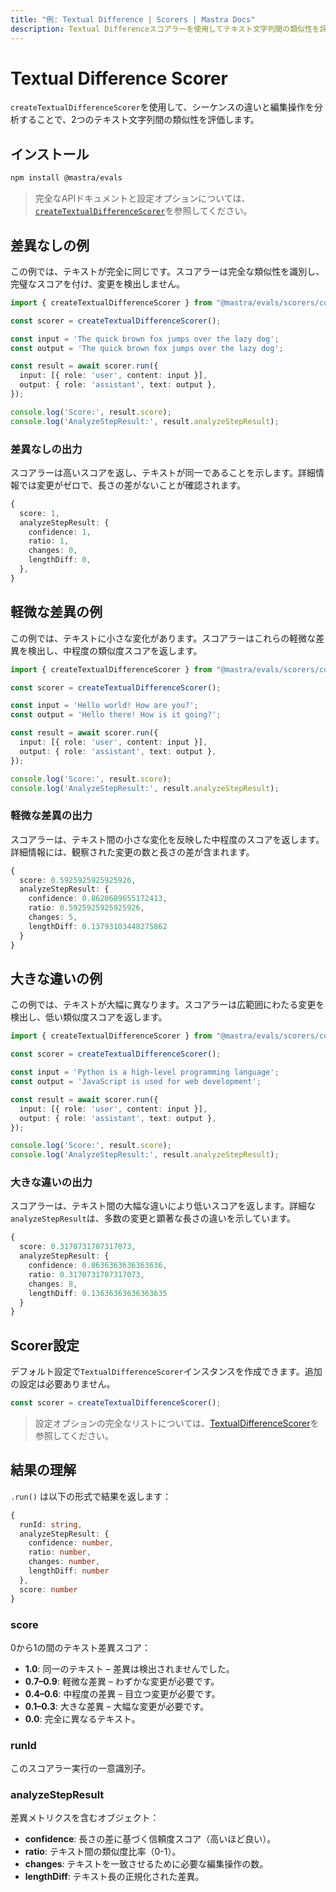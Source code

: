 ```yaml
---
title: "例: Textual Difference | Scorers | Mastra Docs"
description: Textual Differenceスコアラーを使用してテキスト文字列間の類似性を評価する例。シーケンスの違いと変更を分析します。
---
```





# Textual Difference Scorer

`createTextualDifferenceScorer`を使用して、シーケンスの違いと編集操作を分析することで、2つのテキスト文字列間の類似性を評価します。



## インストール

```bash copy
npm install @mastra/evals
```

> 完全なAPIドキュメントと設定オプションについては、[`createTextualDifferenceScorer`](/reference/scorers/textual-difference)を参照してください。



## 差異なしの例

この例では、テキストが完全に同じです。スコアラーは完全な類似性を識別し、完璧なスコアを付け、変更を検出しません。

```typescript filename="src/example-no-differences.ts" showLineNumbers copy
import { createTextualDifferenceScorer } from "@mastra/evals/scorers/code";

const scorer = createTextualDifferenceScorer();

const input = 'The quick brown fox jumps over the lazy dog';
const output = 'The quick brown fox jumps over the lazy dog';

const result = await scorer.run({
  input: [{ role: 'user', content: input }],
  output: { role: 'assistant', text: output },
});

console.log('Score:', result.score);
console.log('AnalyzeStepResult:', result.analyzeStepResult);
```

### 差異なしの出力

スコアラーは高いスコアを返し、テキストが同一であることを示します。詳細情報では変更がゼロで、長さの差がないことが確認されます。

```typescript
{
  score: 1,
  analyzeStepResult: {
    confidence: 1,
    ratio: 1,
    changes: 0,
    lengthDiff: 0,
  },
}
```



## 軽微な差異の例

この例では、テキストに小さな変化があります。スコアラーはこれらの軽微な差異を検出し、中程度の類似度スコアを返します。

```typescript filename="src/example-minor-differences.ts" showLineNumbers copy
import { createTextualDifferenceScorer } from "@mastra/evals/scorers/code";

const scorer = createTextualDifferenceScorer();

const input = 'Hello world! How are you?';
const output = 'Hello there! How is it going?';

const result = await scorer.run({
  input: [{ role: 'user', content: input }],
  output: { role: 'assistant', text: output },
});

console.log('Score:', result.score);
console.log('AnalyzeStepResult:', result.analyzeStepResult);
```

### 軽微な差異の出力

スコアラーは、テキスト間の小さな変化を反映した中程度のスコアを返します。詳細情報には、観察された変更の数と長さの差が含まれます。

```typescript
{
  score: 0.5925925925925926,
  analyzeStepResult: {
    confidence: 0.8620689655172413,
    ratio: 0.5925925925925926,
    changes: 5,
    lengthDiff: 0.13793103448275862
  }
}
```



## 大きな違いの例

この例では、テキストが大幅に異なります。スコアラーは広範囲にわたる変更を検出し、低い類似度スコアを返します。

```typescript filename="src/example-major-differences.ts" showLineNumbers copy
import { createTextualDifferenceScorer } from "@mastra/evals/scorers/code";

const scorer = createTextualDifferenceScorer();

const input = 'Python is a high-level programming language';
const output = 'JavaScript is used for web development';

const result = await scorer.run({
  input: [{ role: 'user', content: input }],
  output: { role: 'assistant', text: output },
});

console.log('Score:', result.score);
console.log('AnalyzeStepResult:', result.analyzeStepResult);
```

### 大きな違いの出力

スコアラーは、テキスト間の大幅な違いにより低いスコアを返します。詳細な`analyzeStepResult`は、多数の変更と顕著な長さの違いを示しています。

```typescript
{
  score: 0.3170731707317073,
  analyzeStepResult: {
    confidence: 0.8636363636363636,
    ratio: 0.3170731707317073,
    changes: 8,
    lengthDiff: 0.13636363636363635
  }
}
```



## Scorer設定

デフォルト設定で`TextualDifferenceScorer`インスタンスを作成できます。追加の設定は必要ありません。

```typescript
const scorer = createTextualDifferenceScorer();
```

> 設定オプションの完全なリストについては、[TextualDifferenceScorer](/reference/scorers/textual-difference.mdx)を参照してください。



## 結果の理解

`.run()` は以下の形式で結果を返します：

```typescript
{
  runId: string,
  analyzeStepResult: {
    confidence: number,
    ratio: number,
    changes: number,
    lengthDiff: number
  },
  score: number
}
```

### score
0から1の間のテキスト差異スコア：

- **1.0**: 同一のテキスト – 差異は検出されませんでした。
- **0.7–0.9**: 軽微な差異 – わずかな変更が必要です。
- **0.4–0.6**: 中程度の差異 – 目立つ変更が必要です。
- **0.1–0.3**: 大きな差異 – 大幅な変更が必要です。
- **0.0**: 完全に異なるテキスト。

### runId
このスコアラー実行の一意識別子。

### analyzeStepResult
差異メトリクスを含むオブジェクト：
- **confidence**: 長さの差に基づく信頼度スコア（高いほど良い）。
- **ratio**: テキスト間の類似度比率（0-1）。
- **changes**: テキストを一致させるために必要な編集操作の数。
- **lengthDiff**: テキスト長の正規化された差異。

<GithubLink
  marginTop='mt-16'
  link="https://github.com/mastra-ai/mastra/blob/main/examples/basics/scorers/textual-difference"
/>
